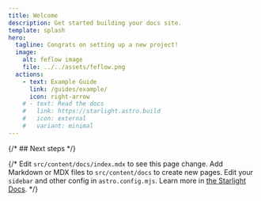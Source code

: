 ```yaml
---
title: Welcome
description: Get started building your docs site.
template: splash
hero:
  tagline: Congrats on setting up a new project!
  image:
    alt: feflow image
    file: ../../assets/feflow.png
  actions:
    - text: Example Guide
      link: /guides/example/
      icon: right-arrow
    # - text: Read the docs
    #   link: https://starlight.astro.build
    #   icon: external
    #   variant: minimal
---
```



{/* ## Next steps */}

{/* <CardGrid stagger>
	<Card title="Update content" icon="pencil">
		Edit `src/content/docs/index.mdx` to see this page change.
	</Card>
	<Card title="Add new content" icon="add-document">
		Add Markdown or MDX files to `src/content/docs` to create new pages.
	</Card>
	<Card title="Configure your site" icon="setting">
		Edit your `sidebar` and other config in `astro.config.mjs`.
	</Card>
	<Card title="Read the docs" icon="open-book">
		Learn more in [the Starlight Docs](https://starlight.astro.build/).
	</Card>
</CardGrid> */}
